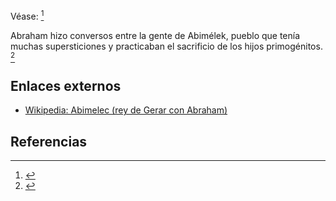 Véase: <ref name="n0">{{lib|LU|126|1|2}}</ref> 

Abraham hizo conversos entre la gente de Abimélek, pueblo que tenía muchas supersticiones y practicaban el sacrificio de los hijos primogénitos. <ref name="n1">{{lib|LU|93|9|4}}</ref> 

== Enlaces externos ==

* [https://es.wikipedia.org/wiki/Abimelec_(rey_de_Gerar_con_Abraham) Wikipedia: Abimelec (rey de Gerar con Abraham)]


== Referencias ==

<references/>

